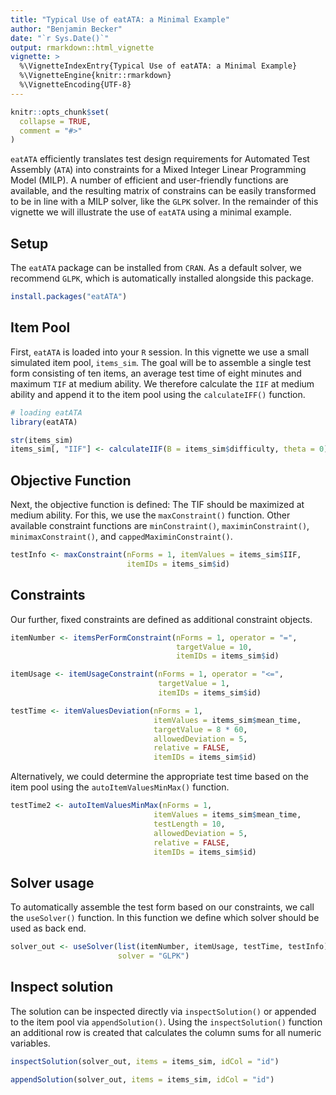 ---
title: "Typical Use of eatATA: a Minimal Example"
author: "Benjamin Becker"
date: "`r Sys.Date()`"
output: rmarkdown::html_vignette
vignette: >
  %\VignetteIndexEntry{Typical Use of eatATA: a Minimal Example}
  %\VignetteEngine{knitr::rmarkdown}
  %\VignetteEncoding{UTF-8}
---

```{r, include = FALSE}
knitr::opts_chunk$set(
  collapse = TRUE,
  comment = "#>"
)
```

`eatATA` efficiently translates test design requirements for Automated Test Assembly (`ATA`) into constraints for a Mixed Integer Linear Programming Model (MILP). A number of efficient and user-friendly functions are available, and the resulting matrix of constrains can be easily transformed to be in line with a MILP solver, like the `GLPK` solver. In the remainder of this vignette we will illustrate the use of `eatATA` using a minimal example.

## Setup
The `eatATA` package can be installed from `CRAN`. As a default solver, we recommend `GLPK`, which is automatically installed alongside this package.   

```{r installation, eval = FALSE}
install.packages("eatATA")
```

## Item Pool

First, `eatATA` is loaded into your `R` session. In this vignette we use a small simulated item pool, `items_sim`. The goal will be to assemble a single test form consisting of ten items, an average test time of eight minutes and maximum `TIF` at medium ability. We therefore calculate the `IIF` at medium ability and append it to the item pool using the `calculateIFF()` function.

```{r library, message = FALSE}
# loading eatATA
library(eatATA)

str(items_sim)
items_sim[, "IIF"] <- calculateIIF(B = items_sim$difficulty, theta = 0)
```


## Objective Function

Next, the objective function is defined: The TIF should be maximized at medium ability. For this, we use the `maxConstraint()` function. Other available constraint functions are `minConstraint()`, `maximinConstraint()`, `minimaxConstraint()`, and `cappedMaximinConstraint()`.

```{r objFun, message = FALSE}
testInfo <- maxConstraint(nForms = 1, itemValues = items_sim$IIF,
                          itemIDs = items_sim$id)
```

## Constraints

Our further, fixed constraints are defined as additional constraint objects. 

```{r constraints, message = FALSE}
itemNumber <- itemsPerFormConstraint(nForms = 1, operator = "=", 
                                     targetValue = 10, 
                                     itemIDs = items_sim$id)

itemUsage <- itemUsageConstraint(nForms = 1, operator = "<=", 
                                 targetValue = 1, 
                                 itemIDs = items_sim$id)

testTime <- itemValuesDeviation(nForms = 1, 
                                itemValues = items_sim$mean_time,
                                targetValue = 8 * 60, 
                                allowedDeviation = 5,
                                relative = FALSE, 
                                itemIDs = items_sim$id)
```

Alternatively, we could determine the appropriate test time based on the item pool using the `autoItemValuesMinMax()` function.

```{r test time, message = TRUE}
testTime2 <- autoItemValuesMinMax(nForms = 1, 
                                itemValues = items_sim$mean_time,
                                testLength = 10, 
                                allowedDeviation = 5,
                                relative = FALSE, 
                                itemIDs = items_sim$id)
```



## Solver usage

To automatically assemble the test form based on our constraints, we call the `useSolver()` function. In this function we define which solver should be used as back end.

```{r solver, message = FALSE}
solver_out <- useSolver(list(itemNumber, itemUsage, testTime, testInfo),
                        solver = "GLPK")
```


## Inspect solution

The solution can be inspected directly via `inspectSolution()` or appended to the item pool via `appendSolution()`. Using the `inspectSolution()` function an additional row is created that calculates the column sums for all numeric variables. 

```{r inspect, message = FALSE}
inspectSolution(solver_out, items = items_sim, idCol = "id")
```

```{r append, message = FALSE}
appendSolution(solver_out, items = items_sim, idCol = "id")
```








